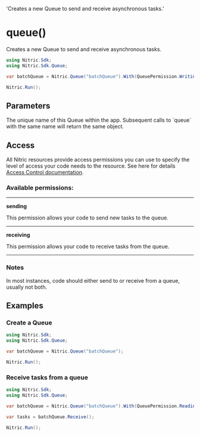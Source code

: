  'Creates a new Queue to send and receive asynchronous tasks.'

# queue()

Creates a new Queue to send and receive asynchronous tasks.

```csharp
using Nitric.Sdk;
using Nitric.Sdk.Queue;

var batchQueue = Nitric.Queue("batchQueue").With(QueuePermission.Writing);

Nitric.Run();
```

## Parameters

<Properties>
  <Property name="name" type="string" required>
    The unique name of this Queue within the app. Subsequent calls to `queue`
    with the same name will return the same object.
  </Property>
</Properties>

## Access

All Nitric resources provide access permissions you can use to specify the level of access your code needs to the resource. See here for details [Access Control documentation](../../../../access-control).

### Available permissions:

---

**sending**

This permission allows your code to send new tasks to the queue.

---

**receiving**

This permission allows your code to receive tasks from the queue.

---

### Notes

In most instances, code should either send to or receive from a queue, usually not both.

## Examples

### Create a Queue

```csharp
using Nitric.Sdk;
using Nitric.Sdk.Queue;

var batchQueue = Nitric.Queue("batchQueue");

Nitric.Run();
```

### Receive tasks from a queue

```csharp
using Nitric.Sdk;
using Nitric.Sdk.Queue;

var batchQueue = Nitric.Queue("batchQueue").With(QueuePermission.Reading);

var tasks = batchQueue.Receive();

Nitric.Run();
```
